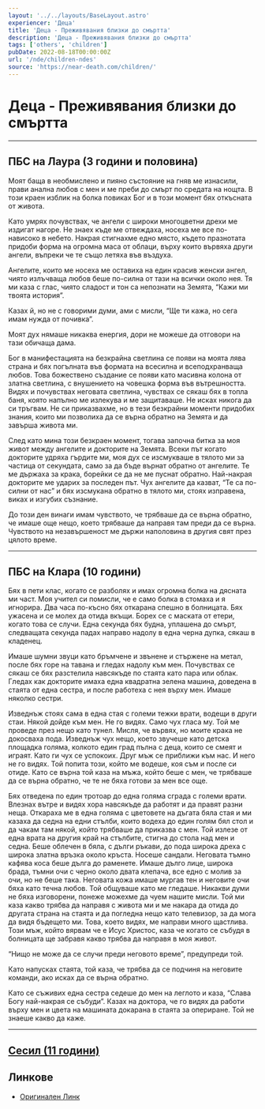 ```yaml
---
layout: '../../layouts/BaseLayout.astro'
experiencer: 'Деца'
title: 'Деца - Преживявания близки до смъртта'
description: 'Деца - Преживявания близки до смъртта'
tags: ['others', 'children']
pubDate: 2022-08-18T00:00:00Z
url: '/nde/children-ndes'
source: 'https://near-death.com/children/'
---
```


# Деца - Преживявания близки до смъртта

---

## ПБС на Лаура (3 години и половина)

Моят баща в необмислено и пияно състояние на гняв ме изнасили, прави анална любов с мен и ме преби до смърт по средата на нощта. В този краен изблик на болка повиках Бог и в този момент бях откъсната от живота.

Като умрях почувствах, че ангели с широки многоцветни дрехи ме издигат нагоре. Не знаех къде ме отвеждаха, носеха ме все по-нависоко в небето. Накрая стигнахме едно място, където празнотата придоби форма на огромна маса от облаци, върху които вървяха други ангели, въпреки че те също летяха във въздуха.

Ангелите, които ме носеха ме оставиха на един красив женски ангел, чиято излъчваща любов беше по-силна от тази на всички около нея. Тя ми каза с глас, чиято сладост и тон са непознати на Земята, “Кажи ми твоята история”.

Казах й, но не с говорими думи, ами с мисли, “Ще ти кажа, но сега имам нужда от почивка”.

Моят дух нямаше никаква енергия, дори не можеше да отговори на тази обичаща дама.

Бог в манифестацията на безкрайна светлина се появи на моята лява страна и бях погълната във формата на всесилна и всеподхранваща любов. Това божествено създание се появи като масивна колона от златна светлина, с внушението на човешка форма във вътрешността. Видях и почувствах неговата светлина, чувствах се сякаш бях в топла баня, която напълно ме излекува и ме защитаваше. Не исках никога да си тръгвам. Не си приказвахме, но в тези безкрайни моменти придобих знания, които ми позволиха да се върна обратно на Земята и да завърша живота ми.

След като мина този безкраен момент, тогава започна битка за моя живот между ангелите и докторите на Земята. Всеки път когато докторите удряха гърдите ми, моя дух се изсмукваше в тялото ми за частица от секундата, само за да бъде върнат обратно от ангелите. Те ме държаха за крака, борейки се да не ме пуснат обратно. Най-накрая докторите ме ударих за последен път. Чух ангелите да казват, “Те са по-силни от нас” и бях изсмукана обратно в тялото ми, стоях изправена, виках и изгубих съзнание.

До този ден винаги имам чувството, че трябваше да се върна обратно, че имаше още нещо, което трябваше да направя там преди да се върна. Чувството на незавършеност ме държи наполовина в другия свят през цялото време.

---

## ПБС на Клара (10 години)

Бях в пети клас, когато се разболях и имах огромна болка на дясната ми част. Моя учител си помисли, че е само болка в стомаха и я игнорира. Два часа по-късно бях откарана спешно в болницата. Бях ужасена и се молех да отида вкъщи. Борех се с маската от етери, когато това се случи. Една секунда бях будна, уплашена до смърт, следващата секунда падах направо надолу в една черна дупка, сякаш в кладенец.

Имаше шумни звуци като бръмчене и звънене и стържене на метал, после бях горе на тавана и гледах надолу към мен. Почувствах се сякаш се бях разстелила навсякъде по стаята като пара или облак. Гледах как докторите имаха една квадратна зелена машина, доведена в стаята от една сестра, и после работеха с нея върху мен. Имаше няколко сестри.

Изведнъж стоях сама в една стая с големи тежки врати, водещи в други стаи. Някой дойде към мен. Не го видях. Само чух гласа му. Той ме проведе през нещо като тунел. Мисля, че вървях, но моите крака не докосваха пода. Изведнъж чух нещо, което звучеше като детска площадка голяма, колкото един град пълна с деца, които се смеят и играят. Като ги чух се успокоих. Друг мъж се приближи към нас. И него не го видях. Той попита този, който ме водеше, коя съм и после си отиде. Като се върна той каза на мъжа, който беше с мен, че трябваше да се върна обратно, че те не бяха готови за мен все още.

Бях отведена по един тротоар до една голяма сграда с големи врати. Влезнах вътре и видях хора навсякъде да работят и да правят разни неща. Откараха ме в една голяма с цветовете на дъгата бяла стая и ми казаха да седна на едни стълби, които водеха до един голям бял стол и да чакам там някой, който трябваше да приказва с мен. Той излезе от една врата на другия край на стълбите, стигна до стола над мен и седна. Беше облечен в бяла, с дълги ръкави, до пода широка дреха с широка златна връзка около кръста. Носеше сандали. Неговата тъмно кафява коса беше дълга до раменете. Имаше дълго лице, широка брада, тъмни очи с черно около двата клепача, все едно с молив за очи, но не беше така. Неговата кожа имаше мургав тен и неговите очи бяха като течна любов. Той общуваше като ме гледаше. Никакви думи не бяха изговорени, понеже можехме да чуем нашите мисли. Той ми каза какво трябва да направя с живота ми и ме накара да отида до другата страна на стаята и да погледна нещо като телевизор, за да мога да видя бъдещето ми. Това, което видях, ме направи много щастлива. Този мъж, който вярвам че е Исус Христос, каза че когато се събудя в болницата ще забравя какво трябва да направя в моя живот.

“Нищо не може да се случи преди неговото време”, предупреди той.

Като напусках стаята, той каза, че трябва да се подчиня на неговите команди, ако исках да се върна обратно.

Като се съживих една сестра седеше до мен на леглото и каза, “Слава Богу най-накрая се събуди”. Казах на доктора, че го видях да работи върху мен и цвета на машината докарана в стаята за опериране. Той не знаеше какво да каже.

---

## [Сесил (11 години)](/nde/cecil/)

## Линкове

- [Оригинален Линк](https://near-death.com/children/)
